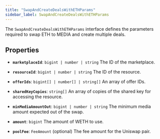 ```yaml
---
title: "SwapAndCreateDealsWithETHParams"
sidebar_label: SwapAndCreateDealsWithETHParams
---
```


The `SwapAndCreateDealsWithETHParams` interface defines the parameters required to swap ETH to MEDIA and create multiple deals.

## Properties

- **`marketplaceId`**: `bigint | number | string`
The ID of the marketplace.

- **`resourceId`**: `bigint | number | string`
The ID of the resource.

- **`offerIds`**: `bigint[] | number[] | string[]`
An array of offer IDs.

- **`sharedKeyCopies`**: `string[]`
An array of copies of the shared key for accessing the resource.

- **`minMediaAmountOut`**: `bigint | number | string`
The minimum media amount expected out of the swap.

- **`amount`**: `bigint`
The amount of WETH to use.

- **`poolFee`**: `FeeAmount` (optional)
The fee amount for the Uniswap pair.